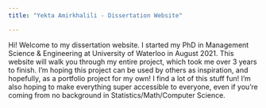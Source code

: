 ```yaml
---
title: "Yekta Amirkhalili - Dissertation Website"

---
```


Hi! Welcome to my dissertation website. I started my PhD in Management Science & Engineering at University of Waterloo in August 2021. 
This website will walk you through my entire project, which took me over 3 years to finish. 
I'm hoping this project can be used by others as inspiration, and hopefully, as a portfolio project for my own! 
I find a lot of this stuff fun! 
I'm also hoping to make everything super accessible to everyone, even if you're coming from no background in Statistics/Math/Computer Science. 



